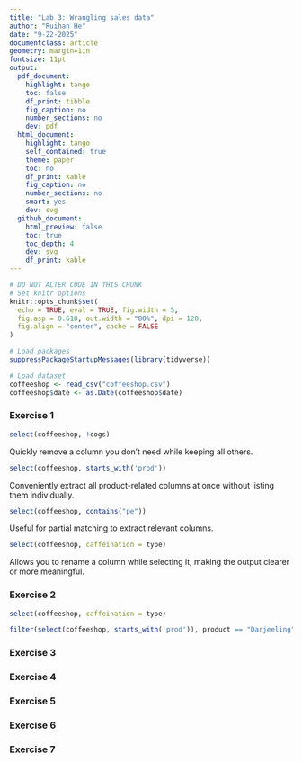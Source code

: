 ```yaml
---
title: "Lab 3: Wrangling sales data"
author: "Ruihan He"
date: "9-22-2025"
documentclass: article
geometry: margin=1in
fontsize: 11pt
output:
  pdf_document:
    highlight: tango
    toc: false
    df_print: tibble
    fig_caption: no
    number_sections: no
    dev: pdf
  html_document:
    highlight: tango
    self_contained: true
    theme: paper
    toc: no
    df_print: kable
    fig_caption: no
    number_sections: no
    smart: yes
    dev: svg
  github_document:
    html_preview: false
    toc: true
    toc_depth: 4
    dev: svg
    df_print: kable
---
```


```r
# DO NOT ALTER CODE IN THIS CHUNK
# Set knitr options
knitr::opts_chunk$set(
  echo = TRUE, eval = TRUE, fig.width = 5,
  fig.asp = 0.618, out.width = "80%", dpi = 120,
  fig.align = "center", cache = FALSE
)

# Load packages
suppressPackageStartupMessages(library(tidyverse))

# Load dataset
coffeeshop <- read_csv("coffeeshop.csv")
coffeeshop$date <- as.Date(coffeeshop$date)
```



### Exercise 1
```r
select(coffeeshop, !cogs)
```
Quickly remove a column you don’t need while keeping all others.
```r
select(coffeeshop, starts_with('prod'))
```
Conveniently extract all product-related columns at once without listing them individually.
```r
select(coffeeshop, contains("pe"))
```
Useful for partial matching to extract relevant columns.
```r
select(coffeeshop, caffeination = type)
```
Allows you to rename a column while selecting it, making the output clearer or more meaningful.

### Exercise 2
```r
select(coffeeshop, caffeination = type)
```

```r
filter(select(coffeeshop, starts_with('prod')), product == "Darjeeling")
```



### Exercise 3




### Exercise 4





### Exercise 5




### Exercise 6





### Exercise 7




